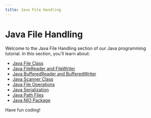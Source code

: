 ```yaml
---
title: Java File Handling
---
```


# Java File Handling

Welcome to the Java File Handling section of our Java programming tutorial. In this section, you'll learn about:

- [Java File Class](./0-java-file-class.mdx)
- [Java FileReader and FileWriter](./1-java-filereader-filewriter.mdx)
- [Java BufferedReader and BufferedWriter](./2-java-bufferedreader-bufferedwriter.mdx)
- [Java Scanner Class](./3-java-scanner-class.mdx)
- [Java File Operations](./4-java-file-operations.mdx)
- [Java Serialization](./5-java-serialization.mdx)
- [Java Path Files](./6-java-path-files.mdx)
- [Java NIO Package](./7-java-nio-package.mdx)

Have fun coding!